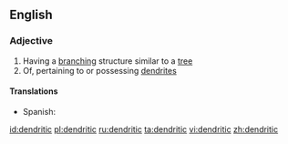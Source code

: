 ==English==

===Adjective===
{{en-adj}}

# Having a [[branching]] structure similar to a [[tree]]
# Of, pertaining to or possessing [[dendrite]]s

====Translations====
{{trans-top|of or possessing dendrites}}
*Spanish: {{t-|es|dendrítico}}
{{trans-mid}}
{{trans-bottom}}

[[id:dendritic]]
[[pl:dendritic]]
[[ru:dendritic]]
[[ta:dendritic]]
[[vi:dendritic]]
[[zh:dendritic]]